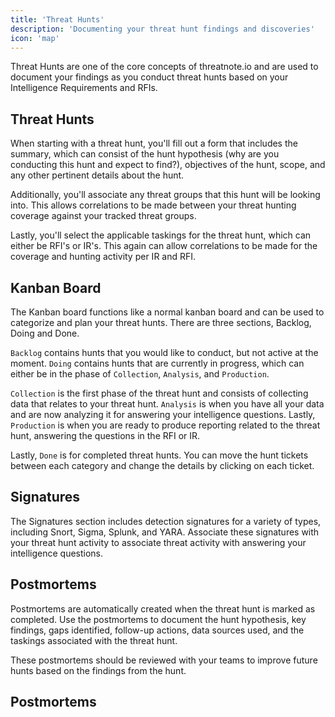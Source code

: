 ```yaml
---
title: 'Threat Hunts'
description: 'Documenting your threat hunt findings and discoveries'
icon: 'map'
---
```


Threat Hunts are one of the core concepts of threatnote.io and are used to document your findings as you conduct threat hunts based on your Intelligence Requirements and RFIs. 

## Threat Hunts

When starting with a threat hunt, you'll fill out a form that includes the summary, which can consist of the hunt hypothesis (why are you conducting this hunt and expect to find?), objectives of the hunt, scope, and any other pertinent details about the hunt. 

Additionally, you'll associate any threat groups that this hunt will be looking into. This allows correlations to be made between your threat hunting coverage against your tracked threat groups.

Lastly, you'll select the applicable taskings for the threat hunt, which can either be RFI's or IR's. This again can allow correlations to be made for the coverage and hunting activity per IR and RFI.

## Kanban Board

The Kanban board functions like a normal kanban board and can be used to categorize and plan your threat hunts. There are three sections, Backlog, Doing and Done.

`Backlog` contains hunts that you would like to conduct, but not active at the moment. `Doing` contains hunts that are currently in progress, which can either be in the phase of `Collection`, `Analysis`, and `Production`. 

`Collection` is the first phase of the threat hunt and consists of collecting data that relates to your threat hunt. `Analysis` is when you have all your data and are now analyzing it for answering your intelligence questions. Lastly, `Production` is when you are ready to produce reporting related to the threat hunt, answering the questions in the RFI or IR.

Lastly, `Done` is for completed threat hunts. You can move the hunt tickets between each category and change the details by clicking on each ticket.

## Signatures

The Signatures section includes detection signatures for a variety of types, including Snort, Sigma, Splunk, and YARA. Associate these signatures with your threat hunt activity to associate threat activity with answering your intelligence questions. 

## Postmortems

Postmortems are automatically created when the threat hunt is marked as completed. Use the postmortems to document the hunt hypothesis, key findings, gaps identified, follow-up actions, data sources used, and the taskings associated with the threat hunt. 

These postmortems should be reviewed with your teams to improve future hunts based on the findings from the hunt. 

## Postmortems